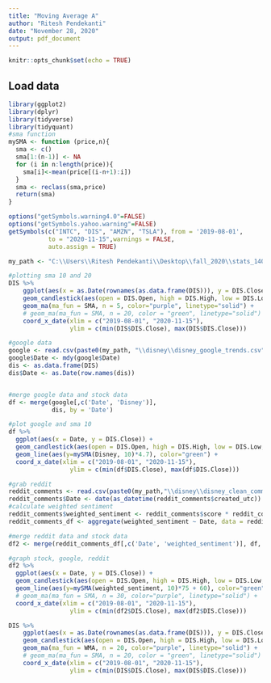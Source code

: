 ```yaml
---
title: "Moving Average A"
author: "Ritesh Pendekanti"
date: "November 28, 2020"
output: pdf_document
---
```


```r
knitr::opts_chunk$set(echo = TRUE)
```

## Load data
```r
library(ggplot2)
library(dplyr)
library(tidyverse)
library(tidyquant)
#sma function
mySMA <- function (price,n){
  sma <- c()
  sma[1:(n-1)] <- NA
  for (i in n:length(price)){
    sma[i]<-mean(price[(i-n+1):i])
  }
  sma <- reclass(sma,price)
  return(sma)
}

options("getSymbols.warning4.0"=FALSE)
options("getSymbols.yahoo.warning"=FALSE)
getSymbols(c("INTC", "DIS", "AMZN", "TSLA"), from = '2019-08-01',
           to = "2020-11-15",warnings = FALSE,
           auto.assign = TRUE)
```

```r
my_path <- "C:\\Users\\Ritesh Pendekanti\\Desktop\\fall_2020\\stats_140sl\\final_proj\\data"

#plotting sma 10 and 20
DIS %>%
    ggplot(aes(x = as.Date(rownames(as.data.frame(DIS))), y = DIS.Close)) +
    geom_candlestick(aes(open = DIS.Open, high = DIS.High, low = DIS.Low, close = DIS.Close)) +
    geom_ma(ma_fun = SMA, n = 5, color="purple", linetype="solid") +
    # geom_ma(ma_fun = SMA, n = 20, color = "green", linetype="solid") +
    coord_x_date(xlim = c("2019-08-01", "2020-11-15"),
                 ylim = c(min(DIS$DIS.Close), max(DIS$DIS.Close)))
```

```r
#google data
google <- read.csv(paste0(my_path, "\\disney\\disney_google_trends.csv"))[-c(1:6),]
google$Date <- mdy(google$Date)
dis <- as.data.frame(DIS)
dis$Date <- as.Date(row.names(dis))


#merge google data and stock data
df <- merge(google[,c('Date', 'Disney')], 
            dis, by = 'Date')
```

```r
#plot google and sma 10
df %>%
  ggplot(aes(x = Date, y = DIS.Close)) +
  geom_candlestick(aes(open = DIS.Open, high = DIS.High, low = DIS.Low, close = DIS.Close)) +
  geom_line(aes(y=mySMA(Disney, 10)*4.7), color="green") + 
  coord_x_date(xlim = c("2019-08-01", "2020-11-15"),
                 ylim = c(min(df$DIS.Close), max(df$DIS.Close)))
```

```r
#grab reddit
reddit_comments <- read.csv(paste0(my_path,"\\disney\\disney_clean_comments.csv"))
reddit_comments$Date <- date(as_datetime(reddit_comments$created_utc))
#calculate weighted sentiment
reddit_comments$weighted_sentiment <- reddit_comments$score * reddit_comments$sentiment
reddit_comments_df <- aggregate(weighted_sentiment ~ Date, data = reddit_comments, mean)

#merge reddit data and stock data
df2 <- merge(reddit_comments_df[,c('Date', 'weighted_sentiment')], df, by = 'Date')

#graph stock, google, reddit
df2 %>%
  ggplot(aes(x = Date, y = DIS.Close)) +
  geom_candlestick(aes(open = DIS.Open, high = DIS.High, low = DIS.Low, close = DIS.Close)) +
  geom_line(aes(y=mySMA(weighted_sentiment, 10)*75 + 60), color="green") + 
  # geom_ma(ma_fun = SMA, n = 30, color="purple", linetype="solid") +
  coord_x_date(xlim = c("2019-08-01", "2020-11-15"),
                 ylim = c(min(df2$DIS.Close), max(df2$DIS.Close)))
```

```r
DIS %>%
    ggplot(aes(x = as.Date(rownames(as.data.frame(DIS))), y = DIS.Close)) +
    geom_candlestick(aes(open = DIS.Open, high = DIS.High, low = DIS.Low, close = DIS.Close)) +
    geom_ma(ma_fun = WMA, n = 20, color="purple", linetype="solid") +
    # geom_ma(ma_fun = SMA, n = 20, color = "green", linetype="solid") +
    coord_x_date(xlim = c("2019-08-01", "2020-11-15"),
                 ylim = c(min(DIS$DIS.Close), max(DIS$DIS.Close)))
```

